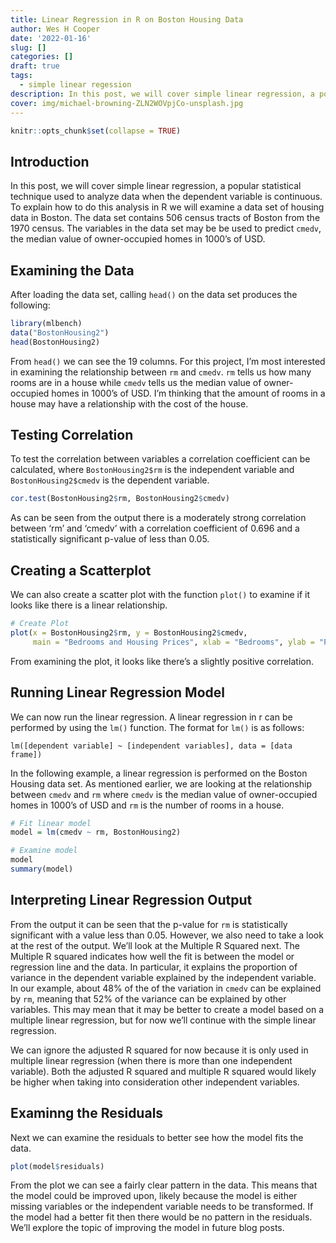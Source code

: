 ```yaml
---
title: Linear Regression in R on Boston Housing Data
author: Wes H Cooper
date: '2022-01-16'
slug: []
categories: []
draft: true
tags:
  - simple linear regession
description: In this post, we will cover simple linear regression, a popular statistical technique used to analyze data when the dependent variable is continuous. To explain how to do this analysis in R we will examine a data set of housing data in Boston. The data set contains 506 census tracts of Boston from the 1970 census.
cover: img/michael-browning-ZLN2WOVpjCo-unsplash.jpg
---
```



```r
knitr::opts_chunk$set(collapse = TRUE)

```
## Introduction

In this post, we will cover simple linear regression, a popular statistical technique used to analyze data when the dependent variable is continuous. To explain how to do this analysis in R we will examine a data set of housing data in Boston. The data set contains 506 census tracts of Boston from the 1970 census. The variables in the data set may be be used to predict `cmedv`, the median value of owner-occupied homes in 1000's of USD.

## Examining the Data 

After loading the data set, calling `head()` on the data set produces the following:

```r
library(mlbench)
data("BostonHousing2")
head(BostonHousing2)

```

From `head()` we can see the 19 columns. For this project, I'm most interested in examining the relationship between `rm` and `cmedv`. `rm` tells us how many rooms are in a house while `cmedv` tells us the median value of owner-occupied homes in 1000's of USD. I'm thinking that the amount of rooms in a house may have a relationship with the cost of the house.

## Testing Correlation

To test the correlation between variables a correlation coefficient can be calculated, where `BostonHousing2$rm` is the independent variable and `BostonHousing2$cmedv` is the dependent variable.

```r

cor.test(BostonHousing2$rm, BostonHousing2$cmedv)

```

As can be seen from the output there is a moderately strong correlation between 'rm' and 'cmedv' with a correlation coefficient of 0.696 and a statistically significant p-value of less than 0.05.

## Creating a Scatterplot

We can also create a scatter plot with the function `plot()` to examine if it looks like there is a linear relationship. 

```r
# Create Plot
plot(x = BostonHousing2$rm, y = BostonHousing2$cmedv, 
     main = "Bedrooms and Housing Prices", xlab = "Bedrooms", ylab = "Prices")
```

From examining the plot, it looks like there's a slightly positive correlation.


## Running Linear Regression Model

We can now run the linear regression. A linear regression in r can be performed by using the `lm()` function. The format for `lm()` is as follows:

`lm([dependent variable] ~ [independent variables], data = [data frame])`

In the following example, a linear regression is performed on the Boston Housing data set. As mentioned earlier, we are looking at the relationship between `cmedv` and `rm` where `cmedv` is the median value of owner-occupied homes in 1000's of USD and `rm` is the number of rooms in a house.

```r
# Fit linear model
model = lm(cmedv ~ rm, BostonHousing2)

# Examine model
model
summary(model)
```

## Interpreting Linear Regression Output

From the output it can be seen that the p-value for `rm` is statistically significant with a value less than 0.05. However, we also need to take a look at the rest of the output. We'll look at the Multiple R Squared next. 
The Multiple R squared indicates how well the fit is between the model or regression line and the data. In particular, it explains the proportion of variance in the dependent variable explained by the independent variable. In our example, about 48% of the of the variation in `cmedv` can be explained by `rm`, meaning that 52% of the variance can be explained by other variables. This may mean that it may be better to create a model based on a multiple linear regression, but for now we'll continue with the simple linear regression.

We can ignore the adjusted R squared for now because it is only used in multiple linear regression (when there is more than one independent variable). Both the adjusted R squared and multiple R squared would likely be higher when taking into consideration other independent variables.

## Examinng the Residuals

Next we can examine the residuals to better see how the model fits the data.

```r
plot(model$residuals)
```

From the plot we can see a fairly clear pattern in the data. This means that the model could be improved upon, likely because the model is either missing variables or the independent variable needs to be transformed. If the model had a better fit then there would be no pattern in the residuals. We'll explore the topic of improving the model in future blog posts.

